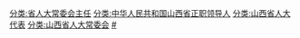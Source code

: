 [[分类:省人大常委会主任|分类:省人大常委会主任]]
[[分类:中华人民共和国山西省正职领导人|分类:中华人民共和国山西省正职领导人]]
[[分类:山西省人大代表|分类:山西省人大代表]]
[[分类:山西省人大常委会|分类:山西省人大常委会]]
[[分类:山西省各级人大常委会主任|#]]